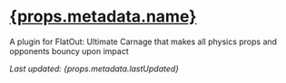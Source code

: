 # [{props.metadata.name}](/project/fouc-bouncy)

A plugin for FlatOut: Ultimate Carnage that makes all physics props and opponents bouncy upon impact

_Last updated: {props.metadata.lastUpdated}_